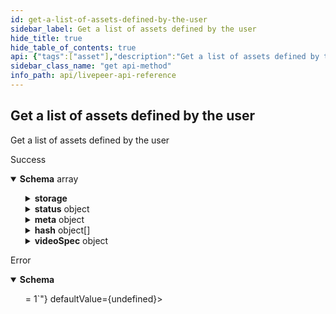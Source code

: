 ```yaml
---
id: get-a-list-of-assets-defined-by-the-user
sidebar_label: Get a list of assets defined by the user
hide_title: true
hide_table_of_contents: true
api: {"tags":["asset"],"description":"Get a list of assets defined by the user","responses":{"200":{"description":"Success","content":{"application/json":{"schema":{"type":"array","items":{"type":"object","table":"asset","additionalProperties":false,"required":["name"],"properties":{"id":{"type":"string","readOnly":true,"example":"09F8B46C-61A0-4254-9875-F71F4C605BC7","index":true},"type":{"type":"string","enum":["video","audio"],"description":"Type of the asset.","example":"video"},"playbackId":{"type":"string","example":"eaw4nk06ts2d0mzb","index":true,"description":"Used to form playback URL and storage folder"},"playbackRecordingId":{"type":"string","writeOnly":true,"example":"ea03f37e-f861-4cdd-b495-0e60b6d753ad","index":true,"description":"Used to form recording URL for HLS playback"},"playbackUrl":{"type":"string","readOnly":true,"example":"https://livepeercdn.com/asset/ea03f37e-f861-4cdd-b495-0e60b6d753ad/index.m3u8","description":"URL for HLS playback"},"downloadUrl":{"type":"string","readOnly":true,"example":"https://livepeercdn.com/asset/eaw4nk06ts2d0mzb/video","description":"URL to manually download the asset if desired"},"userId":{"type":"string","readOnly":true,"example":"66E2161C-7670-4D05-B71D-DA2D6979556F","index":true,"description":"owner of the asset"},"deleted":{"type":"boolean","description":"Set to true when the asset is deleted"},"objectStoreId":{"type":"string","description":"Object store ID where the asset is stored","writeOnly":true,"example":"09F8B46C-61A0-4254-9875-F71F4C605BC7"},"storage":{"additionalProperties":false,"properties":{"ipfs":{"type":"object","additionalProperties":false,"properties":{"spec":{"type":"object","additionalProperties":false,"default":{},"properties":{"nftMetadataTemplate":{"type":"string","enum":["player","file"],"default":"player","description":"Name of the NFT metadata template to export. 'player' will embed the Livepeer Player on the NFT while 'file' will reference only the immutable MP4 files."},"nftMetadata":{"type":"object","description":"Additional data to add to the NFT metadata exported to IPFS. Will be deep merged with the default metadata exported."}}},"nftMetadata":{"type":"object","required":["cid"],"additionalProperties":false,"properties":{"cid":{"type":"string","index":true,"description":"CID of the file on IPFS"},"url":{"type":"string","readOnly":true,"description":"URL with IPFS scheme for the file"},"gatewayUrl":{"type":"string","readOnly":true,"description":"URL to access file via HTTP through an IPFS gateway"}}},"cid":{"type":"string","index":true,"description":"CID of the file on IPFS"},"url":{"type":"string","readOnly":true,"description":"URL with IPFS scheme for the file"},"gatewayUrl":{"type":"string","readOnly":true,"description":"URL to access file via HTTP through an IPFS gateway"}}},"status":{"readOnly":true,"additionalProperties":false,"required":["phase","tasks"],"properties":{"phase":{"type":"string","description":"Phase of the asset storage","enum":["waiting","ready","failed","reverted"]},"errorMessage":{"type":"string","description":"Error message if the last storage changed failed."},"tasks":{"type":"object","additionalProperties":false,"properties":{"pending":{"type":"string","description":"ID of any currently running task that is exporting this asset to IPFS."},"last":{"type":"string","description":"ID of the last task to run successfully, that created the currently saved data."},"failed":{"type":"string","description":"ID of the last task to fail execution."}}}}}}},"status":{"type":"object","additionalProperties":false,"readOnly":true,"required":["phase","updatedAt"],"description":"Status of the asset","properties":{"phase":{"type":"string","description":"Phase of the asset","enum":["waiting","ready","failed"]},"updatedAt":{"type":"number","description":"Timestamp (in milliseconds) at which the asset was last updated","example":1587667174725},"errorMessage":{"type":"string","description":"Error message if the asset creation failed."}}},"name":{"type":"string","description":"Name of the asset. This is not necessarily the filename, can be a custom name or title","example":"filename.mp4"},"meta":{"type":"object","description":"User input metadata associated with the asset","additionalProperties":{"type":"string"},"example":{"title":"My awesome video","description":"This is a video of my awesome life","tags":"awesome,life,video"}},"createdAt":{"type":"number","readOnly":true,"description":"Timestamp (in milliseconds) at which asset was created","example":1587667174725},"size":{"type":"number","readOnly":true,"description":"Size of the asset in bytes","example":84934509},"hash":{"type":"array","description":"Hash of the asset","items":{"type":"object","additionalProperties":false,"properties":{"hash":{"type":"string","description":"Hash of the asset","example":"9b560b28b85378a5004117539196ab24e21bbd75b0e9eb1a8bc7c5fd80dc5b57"},"algorithm":{"type":"string","description":"Hash algorithm used to compute the hash","example":"sha256"}}}},"videoSpec":{"type":"object","additionalProperties":false,"readOnly":true,"description":"Video metadata","properties":{"format":{"type":"string","description":"Format of the asset","example":"mp4"},"duration":{"type":"number","description":"Duration of the asset in seconds (float)","example":23.8328},"bitrate":{"type":"number","description":"Bitrate of the video in bits per second","example":1000000},"tracks":{"type":"array","description":"List of tracks associated with the asset when the format contemplates them (e.g. mp4)","items":{"type":"object","additionalProperties":false,"required":["type","codec"],"properties":{"type":{"type":"string","description":"type of track","enum":["video","audio"],"example":"video"},"codec":{"type":"string","description":"Codec of the track","example":"aac"},"startTime":{"type":"number","description":"Start time of the track in seconds","example":23.8238},"duration":{"type":"number","description":"Duration of the track in seconds","example":23.8238},"bitrate":{"type":"number","description":"Bitrate of the track in bits per second","example":1000000},"width":{"type":"number","description":"Width of the track - only for video tracks","example":1920},"height":{"type":"number","description":"Height of the track - only for video tracks","example":1080},"pixelFormat":{"type":"string","description":"Pixel format of the track - only for video tracks","example":"yuv420p"},"fps":{"type":"number","description":"Frame rate of the track - only for video tracks","example":30},"channels":{"type":"number","description":"Amount of audio channels in the track","example":2},"sampleRate":{"type":"number","description":"Sample rate of the track in samples per second - only for audio tracks","example":44100},"bitDepth":{"type":"number","description":"Bit depth of the track - only for audio tracks","example":16}}}}}},"sourceAssetId":{"type":"string","index":true,"readOnly":true,"description":"ID of the source asset (root) - If missing, this is a root asset","example":"09F8B46C-61A0-4254-9875-F71F4C605BC7"}}}}}}},"default":{"description":"Error","content":{"application/json":{"schema":{"required":["errors"],"type":"object","properties":{"errors":{"type":"array","minItems":1,"items":{"type":"string","example":["id not provided","user not found"]}}}}}}}},"method":"get","path":"/asset","info":{"title":"Livepeer API Reference","version":"0.0.1-alpha.0"},"postman":{"name":"Get a list of assets defined by the user","description":{"content":"Get a list of assets defined by the user","type":"text/plain"},"url":{"path":["asset"],"host":["{{baseUrl}}"],"query":[],"variable":[]},"header":[{"key":"Accept","value":"application/json"}],"method":"GET"}}
sidebar_class_name: "get api-method"
info_path: api/livepeer-api-reference
---
```



## Get a list of assets defined by the user



Get a list of assets defined by the user

<div><ApiTabs><TabItem label={"200"} value={"200"}><div>

Success

</div><div><MimeTabs groupId={"mime-type"}><TabItem label={"application/json"} value={"application/json"}><SchemaTabs groupId={"schema-tabs"}><TabItem label={"Schema"} value={"Schema"}><details style={{}} data-collapsed={false} open={true}><summary style={{"textAlign":"left"}}><strong>Schema</strong><span style={{"opacity":"0.6"}}> array</span></summary><div style={{"textAlign":"left","marginLeft":"1rem"}}></div><ul style={{"marginLeft":"1rem"}}><SchemaItem collapsible={false} name={"id"} required={false} schemaDescription={undefined} schemaName={"string"} qualifierMessage={undefined} defaultValue={undefined}></SchemaItem><SchemaItem collapsible={false} name={"type"} required={false} schemaDescription={"Type of the asset."} schemaName={"string"} qualifierMessage={"**Possible values:** [`video`, `audio`]"} defaultValue={undefined}></SchemaItem><SchemaItem collapsible={false} name={"playbackId"} required={false} schemaDescription={"Used to form playback URL and storage folder"} schemaName={"string"} qualifierMessage={undefined} defaultValue={undefined}></SchemaItem><SchemaItem collapsible={false} name={"playbackUrl"} required={false} schemaDescription={"URL for HLS playback"} schemaName={"string"} qualifierMessage={undefined} defaultValue={undefined}></SchemaItem><SchemaItem collapsible={false} name={"downloadUrl"} required={false} schemaDescription={"URL to manually download the asset if desired"} schemaName={"string"} qualifierMessage={undefined} defaultValue={undefined}></SchemaItem><SchemaItem collapsible={false} name={"userId"} required={false} schemaDescription={"owner of the asset"} schemaName={"string"} qualifierMessage={undefined} defaultValue={undefined}></SchemaItem><SchemaItem collapsible={false} name={"deleted"} required={false} schemaDescription={"Set to true when the asset is deleted"} schemaName={"boolean"} qualifierMessage={undefined} defaultValue={undefined}></SchemaItem><SchemaItem collapsible={true} className={"schemaItem"}><details style={{}}><summary style={{}}><strong>storage</strong><span style={{"opacity":"0.6"}}> </span></summary><div style={{"marginLeft":"1rem"}}><SchemaItem collapsible={true} className={"schemaItem"}><details style={{}}><summary style={{}}><strong>ipfs</strong><span style={{"opacity":"0.6"}}> object</span></summary><div style={{"marginLeft":"1rem"}}><SchemaItem collapsible={true} className={"schemaItem"}><details style={{}}><summary style={{}}><strong>spec</strong><span style={{"opacity":"0.6"}}> object</span></summary><div style={{"marginLeft":"1rem"}}><SchemaItem collapsible={false} name={"nftMetadataTemplate"} required={false} schemaDescription={"Name of the NFT metadata template to export. 'player' will embed the Livepeer Player on the NFT while 'file' will reference only the immutable MP4 files."} schemaName={"string"} qualifierMessage={"**Possible values:** [`player`, `file`]"} defaultValue={"player"}></SchemaItem><SchemaItem collapsible={false} name={"nftMetadata"} required={false} schemaDescription={"Additional data to add to the NFT metadata exported to IPFS. Will be deep merged with the default metadata exported."} schemaName={"object"} qualifierMessage={undefined} defaultValue={undefined}></SchemaItem></div></details></SchemaItem><SchemaItem collapsible={true} className={"schemaItem"}><details style={{}}><summary style={{}}><strong>nftMetadata</strong><span style={{"opacity":"0.6"}}> object</span></summary><div style={{"marginLeft":"1rem"}}><SchemaItem collapsible={false} name={"cid"} required={false} schemaDescription={"CID of the file on IPFS"} schemaName={"string"} qualifierMessage={undefined} defaultValue={undefined}></SchemaItem><SchemaItem collapsible={false} name={"url"} required={false} schemaDescription={"URL with IPFS scheme for the file"} schemaName={"string"} qualifierMessage={undefined} defaultValue={undefined}></SchemaItem><SchemaItem collapsible={false} name={"gatewayUrl"} required={false} schemaDescription={"URL to access file via HTTP through an IPFS gateway"} schemaName={"string"} qualifierMessage={undefined} defaultValue={undefined}></SchemaItem></div></details></SchemaItem><SchemaItem collapsible={false} name={"cid"} required={false} schemaDescription={"CID of the file on IPFS"} schemaName={"string"} qualifierMessage={undefined} defaultValue={undefined}></SchemaItem><SchemaItem collapsible={false} name={"url"} required={false} schemaDescription={"URL with IPFS scheme for the file"} schemaName={"string"} qualifierMessage={undefined} defaultValue={undefined}></SchemaItem><SchemaItem collapsible={false} name={"gatewayUrl"} required={false} schemaDescription={"URL to access file via HTTP through an IPFS gateway"} schemaName={"string"} qualifierMessage={undefined} defaultValue={undefined}></SchemaItem></div></details></SchemaItem><SchemaItem collapsible={true} className={"schemaItem"}><details style={{}}><summary style={{}}><strong>status</strong><span style={{"opacity":"0.6"}}> </span></summary><div style={{"marginLeft":"1rem"}}><SchemaItem collapsible={false} name={"phase"} required={false} schemaDescription={"Phase of the asset storage"} schemaName={"string"} qualifierMessage={"**Possible values:** [`waiting`, `ready`, `failed`, `reverted`]"} defaultValue={undefined}></SchemaItem><SchemaItem collapsible={false} name={"errorMessage"} required={false} schemaDescription={"Error message if the last storage changed failed."} schemaName={"string"} qualifierMessage={undefined} defaultValue={undefined}></SchemaItem><SchemaItem collapsible={true} className={"schemaItem"}><details style={{}}><summary style={{}}><strong>tasks</strong><span style={{"opacity":"0.6"}}> object</span></summary><div style={{"marginLeft":"1rem"}}><SchemaItem collapsible={false} name={"pending"} required={false} schemaDescription={"ID of any currently running task that is exporting this asset to IPFS."} schemaName={"string"} qualifierMessage={undefined} defaultValue={undefined}></SchemaItem><SchemaItem collapsible={false} name={"last"} required={false} schemaDescription={"ID of the last task to run successfully, that created the currently saved data."} schemaName={"string"} qualifierMessage={undefined} defaultValue={undefined}></SchemaItem><SchemaItem collapsible={false} name={"failed"} required={false} schemaDescription={"ID of the last task to fail execution."} schemaName={"string"} qualifierMessage={undefined} defaultValue={undefined}></SchemaItem></div></details></SchemaItem></div></details></SchemaItem></div></details></SchemaItem><SchemaItem collapsible={true} className={"schemaItem"}><details style={{}}><summary style={{}}><strong>status</strong><span style={{"opacity":"0.6"}}> object</span></summary><div style={{"marginLeft":"1rem"}}><div style={{"marginTop":".5rem","marginBottom":".5rem"}}>

Status of the asset

</div><SchemaItem collapsible={false} name={"phase"} required={false} schemaDescription={"Phase of the asset"} schemaName={"string"} qualifierMessage={"**Possible values:** [`waiting`, `ready`, `failed`]"} defaultValue={undefined}></SchemaItem><SchemaItem collapsible={false} name={"updatedAt"} required={false} schemaDescription={"Timestamp (in milliseconds) at which the asset was last updated"} schemaName={"number"} qualifierMessage={undefined} defaultValue={undefined}></SchemaItem><SchemaItem collapsible={false} name={"errorMessage"} required={false} schemaDescription={"Error message if the asset creation failed."} schemaName={"string"} qualifierMessage={undefined} defaultValue={undefined}></SchemaItem></div></details></SchemaItem><SchemaItem collapsible={false} name={"name"} required={false} schemaDescription={"Name of the asset. This is not necessarily the filename, can be a custom name or title"} schemaName={"string"} qualifierMessage={undefined} defaultValue={undefined}></SchemaItem><SchemaItem collapsible={true} className={"schemaItem"}><details style={{}}><summary style={{}}><strong>meta</strong><span style={{"opacity":"0.6"}}> object</span></summary><div style={{"marginLeft":"1rem"}}><div style={{"marginTop":".5rem","marginBottom":".5rem"}}>

User input metadata associated with the asset

</div><li><div><code>property name*</code><span style={{"opacity":"0.6"}}> string</span></div></li></div></details></SchemaItem><SchemaItem collapsible={false} name={"createdAt"} required={false} schemaDescription={"Timestamp (in milliseconds) at which asset was created"} schemaName={"number"} qualifierMessage={undefined} defaultValue={undefined}></SchemaItem><SchemaItem collapsible={false} name={"size"} required={false} schemaDescription={"Size of the asset in bytes"} schemaName={"number"} qualifierMessage={undefined} defaultValue={undefined}></SchemaItem><SchemaItem collapsible={true} className={"schemaItem"}><details style={{}}><summary style={{}}><strong>hash</strong><span style={{"opacity":"0.6"}}> object[]</span></summary><div style={{"marginLeft":"1rem"}}><div style={{"marginTop":".5rem","marginBottom":".5rem"}}>

Hash of the asset

</div><SchemaItem collapsible={false} name={"hash"} required={false} schemaDescription={"Hash of the asset"} schemaName={"string"} qualifierMessage={undefined} defaultValue={undefined}></SchemaItem><SchemaItem collapsible={false} name={"algorithm"} required={false} schemaDescription={"Hash algorithm used to compute the hash"} schemaName={"string"} qualifierMessage={undefined} defaultValue={undefined}></SchemaItem></div></details></SchemaItem><SchemaItem collapsible={true} className={"schemaItem"}><details style={{}}><summary style={{}}><strong>videoSpec</strong><span style={{"opacity":"0.6"}}> object</span></summary><div style={{"marginLeft":"1rem"}}><div style={{"marginTop":".5rem","marginBottom":".5rem"}}>

Video metadata

</div><SchemaItem collapsible={false} name={"format"} required={false} schemaDescription={"Format of the asset"} schemaName={"string"} qualifierMessage={undefined} defaultValue={undefined}></SchemaItem><SchemaItem collapsible={false} name={"duration"} required={false} schemaDescription={"Duration of the asset in seconds (float)"} schemaName={"number"} qualifierMessage={undefined} defaultValue={undefined}></SchemaItem><SchemaItem collapsible={false} name={"bitrate"} required={false} schemaDescription={"Bitrate of the video in bits per second"} schemaName={"number"} qualifierMessage={undefined} defaultValue={undefined}></SchemaItem><SchemaItem collapsible={true} className={"schemaItem"}><details style={{}}><summary style={{}}><strong>tracks</strong><span style={{"opacity":"0.6"}}> object[]</span></summary><div style={{"marginLeft":"1rem"}}><div style={{"marginTop":".5rem","marginBottom":".5rem"}}>

List of tracks associated with the asset when the format contemplates them (e.g. mp4)

</div><SchemaItem collapsible={false} name={"type"} required={false} schemaDescription={"type of track"} schemaName={"string"} qualifierMessage={"**Possible values:** [`video`, `audio`]"} defaultValue={undefined}></SchemaItem><SchemaItem collapsible={false} name={"codec"} required={false} schemaDescription={"Codec of the track"} schemaName={"string"} qualifierMessage={undefined} defaultValue={undefined}></SchemaItem><SchemaItem collapsible={false} name={"startTime"} required={false} schemaDescription={"Start time of the track in seconds"} schemaName={"number"} qualifierMessage={undefined} defaultValue={undefined}></SchemaItem><SchemaItem collapsible={false} name={"duration"} required={false} schemaDescription={"Duration of the track in seconds"} schemaName={"number"} qualifierMessage={undefined} defaultValue={undefined}></SchemaItem><SchemaItem collapsible={false} name={"bitrate"} required={false} schemaDescription={"Bitrate of the track in bits per second"} schemaName={"number"} qualifierMessage={undefined} defaultValue={undefined}></SchemaItem><SchemaItem collapsible={false} name={"width"} required={false} schemaDescription={"Width of the track - only for video tracks"} schemaName={"number"} qualifierMessage={undefined} defaultValue={undefined}></SchemaItem><SchemaItem collapsible={false} name={"height"} required={false} schemaDescription={"Height of the track - only for video tracks"} schemaName={"number"} qualifierMessage={undefined} defaultValue={undefined}></SchemaItem><SchemaItem collapsible={false} name={"pixelFormat"} required={false} schemaDescription={"Pixel format of the track - only for video tracks"} schemaName={"string"} qualifierMessage={undefined} defaultValue={undefined}></SchemaItem><SchemaItem collapsible={false} name={"fps"} required={false} schemaDescription={"Frame rate of the track - only for video tracks"} schemaName={"number"} qualifierMessage={undefined} defaultValue={undefined}></SchemaItem><SchemaItem collapsible={false} name={"channels"} required={false} schemaDescription={"Amount of audio channels in the track"} schemaName={"number"} qualifierMessage={undefined} defaultValue={undefined}></SchemaItem><SchemaItem collapsible={false} name={"sampleRate"} required={false} schemaDescription={"Sample rate of the track in samples per second - only for audio tracks"} schemaName={"number"} qualifierMessage={undefined} defaultValue={undefined}></SchemaItem><SchemaItem collapsible={false} name={"bitDepth"} required={false} schemaDescription={"Bit depth of the track - only for audio tracks"} schemaName={"number"} qualifierMessage={undefined} defaultValue={undefined}></SchemaItem></div></details></SchemaItem></div></details></SchemaItem><SchemaItem collapsible={false} name={"sourceAssetId"} required={false} schemaDescription={"ID of the source asset (root) - If missing, this is a root asset"} schemaName={"string"} qualifierMessage={undefined} defaultValue={undefined}></SchemaItem></ul></details></TabItem></SchemaTabs></TabItem></MimeTabs></div></TabItem><TabItem label={"default"} value={"default"}><div>

Error

</div><div><MimeTabs groupId={"mime-type"}><TabItem label={"application/json"} value={"application/json"}><SchemaTabs groupId={"schema-tabs"}><TabItem label={"Schema"} value={"Schema"}><details style={{}} data-collapsed={false} open={true}><summary style={{"textAlign":"left"}}><strong>Schema</strong></summary><div style={{"textAlign":"left","marginLeft":"1rem"}}></div><ul style={{"marginLeft":"1rem"}}><SchemaItem collapsible={false} name={"errors"} required={false} schemaDescription={undefined} schemaName={"string[]"} qualifierMessage={"**Possible values:** `>= 1`"} defaultValue={undefined}></SchemaItem></ul></details></TabItem></SchemaTabs></TabItem></MimeTabs></div></TabItem></ApiTabs></div>
      